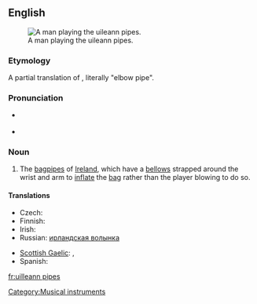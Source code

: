 {{was wotd|2009|April|15}}
==English==
{{wikipedia}}
[[File:Cillian Vallely on Uilleann Pipes.jpg|thumb|A man playing the uileann pipes.]]

===Etymology===
A partial translation of {{etyl|ga}} {{term|píb uilleann|lang=ga}}, literally "elbow pipe".

===Pronunciation===
* {{a|UK}} {{IPA|/ˈɪl.ən ˌpaɪps/}}
* {{audio|en-us-uilleann pipes.ogg|Audio (US)}}

===Noun===
{{infl|en|noun|plural only}}

# The [[bagpipes]] of [[Ireland]], which have a [[bellows]] strapped around the wrist and arm to [[inflate]] the [[bag]] rather than the player blowing to do so.

====Translations====
{{trans-top|bagpipes of Ireland}}
* Czech: {{t-|cs|irské dudy|f|p}}
* Finnish: {{t+|fi|irlantilainen}} {{t-|fi|säkkipilli}}
* Irish: {{t|ga|píb uilleann|f}}
* Russian: [[ирландская волынка]] {{f}}
{{trans-mid}}
* [[Scottish Gaelic]]: {{t-|gd|pìob-shionnaich|xs=Scottish Gaelic}}, {{t-|gd|pìob-uilne|f|xs=Scottish Gaelic}}
* Spanish: {{t|es|gaita irlandesa|f}}
{{trans-bottom}}

[[Category:Musical instruments]]

[[fr:uilleann pipes]]